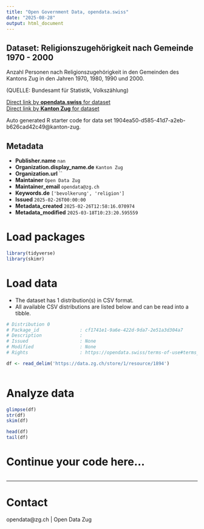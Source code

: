 ```yaml
---
title: "Open Government Data, opendata.swiss"
date: "2025-08-28"
output: html_document
---
```


## Dataset: Religionszugehörigkeit nach Gemeinde 1970 - 2000

Anzahl Personen nach Religionszugehörigkeit in den Gemeinden des Kantons Zug in den Jahren 1970, 1980, 1990 und 2000.


(QUELLE: Bundesamt für Statistik, Volkszählung)

[Direct link by **opendata.swiss** for dataset](https://opendata.swiss/de/dataset/religionszugehorigkeit-nach-gemeinde-1970-2000)<br>
[Direct link by **Kanton Zug** for dataset]()

Auto generated R starter code for data set 1904ea50-d585-41d7-a2eb-b626cad42c49@kanton-zug.

## Metadata

- **Publisher.name** `nan`
- **Organization.display_name.de** `Kanton Zug`
- **Organization.url** ``
- **Maintainer** `Open Data Zug`
- **Maintainer_email** `opendata@zg.ch`
- **Keywords.de** `['bevolkerung', 'religion']`
- **Issued** `2025-02-26T00:00:00`
- **Metadata_created** `2025-02-26T12:58:16.070974`
- **Metadata_modified** `2025-03-18T10:23:20.595559`


# Load packages

```r

library(tidyverse)
library(skimr)

```

# Load data

-   The dataset has 1 distribution(s) in CSV format.
-   All available CSV distributions are listed below and can be read into a tibble.

```r

# Distribution 0
# Package_id               : cf1741e1-9a6e-422d-9da7-2e51a3d304a7
# Description              : 
# Issued                   : None
# Modified                 : None
# Rights                   : https://opendata.swiss/terms-of-use#terms_by

df <- read_delim('https://data.zg.ch/store/1/resource/1894')



```

# Analyze data

```r

glimpse(df)
str(df)
skim(df)

head(df)
tail(df)

```

# Continue your code here...

```r

```

------------------------------------------------------------------------

# Contact

opendata@zg.ch | Open Data Zug
